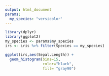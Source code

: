 ---
output: html_document
params:
  my_species: "versicolor"
---

```{r iris-setup, include=FALSE, message = FALSE, warning = FALSE}
library(dplyr)
library(ggplot2)
my_species <- params$my_species
irs <- iris %>% filter(Species == my_species)
```

```{r hist}
ggplot(irs,aes(Sepal.Length)) +
  geom_histogram(bins=15,
                 color="black",
                 fill= "gray90")
```
